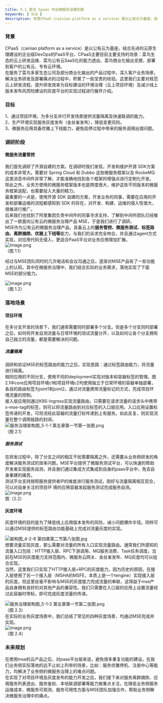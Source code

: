 ```yaml
---
title: 5.1 菜鸟 Cpaas 平台微服务治理实践
keywords: [ SCA ]
description: 背景CPaaS（cainiao platform as a service）是以公有云为基座，结合先进的云原生理建设的企业级DevOps的PaaS平台，CPaaS主要目前主要支持的场景：菜鸟生态的云上研发运维、菜鸟公有云SaaS化的能力透出、菜鸟商业化输出支撑，部署到客户的公有云、专有云环境。...
---
```

<a name="ru1Ta"></a>
### 背景
CPaaS（cainiao platform as a service）是以公有云为基座，结合先进的云原生理建设的企业级DevOps的PaaS平台，CPaaS主要目前主要支持的场景：菜鸟生态的云上研发运维、菜鸟公有云SaaS化的能力透出、菜鸟商业化输出支撑，部署到客户的公有云、专有云环境。<br />在服务了菜鸟多家生态公司及部分商业化输出的产品过程中，深入客户业务场景，解决业务研发及部署痛点的过程中，积累了一些宝贵的经验。这里我们主要对规范云上研发流程，提升研发效率为目标建设的环境治理（云上项目环境）及减少线上版本发布风而险建设的灰度平台的实现过程进行展开介绍。
<a name="VbcjI"></a>
### 目标
1、通过项目环境，为多分支并行开发场景提供流量隔离及快速联调的能力。<br />2、生产环境实现服务灰度发布（金丝雀发布），降低变更风险。<br />3、微服务应用具备优雅上下线能力，避免启停过程中带来的服务调用出错问题。
<a name="d2Rem"></a>
### 调研阶段
<a name="zA89H"></a>
#### 微服务流量管控
我们首先调研了开源自建的方案。在调研时我们发现，开发和维护开源 SDK方案的成本非常大。需要对 Spring Cloud 和 Dubbo 这些微服务框架以及 RockeMQ 这类消息中间件非常了解，才能准确地找到各个框架的增强点进行定制化开发。<br />除此之外，业务方使用的微服务框架版本也是跨度很大，维护这些不同版本的微服务框架适配，也需要投入大量的精力。<br />最重要的一点是，使用开源 SDK 自建的方案，开发业务的同事，需要在应用的开发和部署运维的流程都感知到 SDK 的存在，对开发、构建、运维的侵入性很大，很难进行推广。<br />后来我们也找到了阿里集团负责中间件的同事寻求支持，了解到中间件团队已经推出了一款面向公有云的微服务治理产品 MSE，于是我们进行了调研。<br />MSE作为公有云的微服务治理产品，具备云上的**服务管控、微服务测试、标签路由、离群摘除、优雅上下线等**能力，与我们的诉求完全吻合，并且通过agent方式实现，对应用代码无侵入，更适合PaaS平台对业务应用增加扩展。<br />![image.png](https://intranetproxy.alipay.com/skylark/lark/0/2022/png/242866/1645168333884-8af9ea40-05e2-4b19-ab0e-792df281514d.png#clientId=ud2f28ccc-c0f9-4&from=paste&height=221&id=u6d1f389d&originHeight=664&originWidth=1626&originalType=binary&ratio=1&rotation=0&showTitle=false&size=461123&status=done&style=none&taskId=ue569930b-f386-4369-9fa2-237ed3b6008&title=&width=542)<br />（图 1.1）

经过与MSE团队同时的几次电话和会议沟通之后，逐渐对MSE产品有了一些功能上的认知。其中在微服务治理中，我们结合实际的业务需求，落地实现了下面MSE的部分能力。

![image.png](https://intranetproxy.alipay.com/skylark/lark/0/2022/png/242866/1645168540767-1cab3952-f334-47e4-b8c8-46b4a96807a5.png#clientId=ud2f28ccc-c0f9-4&from=paste&height=367&id=u30249cb2&originHeight=1160&originWidth=1942&originalType=binary&ratio=1&rotation=0&showTitle=false&size=496154&status=done&style=none&taskId=ud7010a47-f54d-4b70-981f-b9006466d9a&title=&width=614)<br />（图 1.2）

<a name="d9E2e"></a>
### 落地场景
<a name="WpPmX"></a>
#### 项目环境
在多分支开发的场景下，我们通常需要同时部署多个分支。但是多个分支同时部署之后，如何将开发自测流量与日常环境的测试流量分开，以及如何让各个分支拥有自己独立的流量，都是需要解决的问题。
<a name="IGa9v"></a>
##### 流量隔离
调研和验证MSE的标签路由的能力之后，实现思路：通过标签路由能力，将流量进行隔离。<br />相同应用的不同分支，使用不同的deployment实现对版本和容器标签的管理。图2.1中core应用项目环境c1和项目环境c2均使用独立于日常环境的容器单独部署，各自的路由标签为joint1和joint2。通过对流量携带流量标记的方式，完成项目环境流量的控制。<br />接入层应用则通过K8S-Ingress实现流量路由，只需要在请求流量的请求头中携带 x-mse-tag的标签，则可以将流量路由到对应标签的入口层应用。入口应用设置标签传递的开发，可将流经此容器的流量打标传递到上有服务。如此反复，则实现流量在整个调用链路的封闭。<br />![服务治理架构图_5-1-1 第五章第一节第一张图.png](https://intranetproxy.alipay.com/skylark/lark/0/2022/png/54319/1648133618020-ff35a77c-2258-4939-8fc6-16b0f3684f3d.png#clientId=u474efb8a-d1a3-4&from=ui&id=ud99f6ce5&originHeight=1668&originWidth=2668&originalType=binary&ratio=1&rotation=0&showTitle=false&size=91497&status=done&style=none&taskId=uf563b367-6398-4c8c-bf68-078d4727129&title=)<br />（图 2.1）
<a name="Vhcv7"></a>
##### 服务测试
在研发过程中，除了分支之间的相互干扰需要隔离之外，还需要从业务侧研发的角度解决服务测试的效率问题。MSE平台提供了微服务测试平台，可以快速的帮助开发者实现服务自测，并且我们通过集成方式集成到自身的paas平台中，免去自身重建的痛苦。<br />测试平台支持按照服务提供者IP的维度进行服务测试，刚好与流量隔离相互契合，可以对自身关注的项目环	境的应用容器发起服务测试完成服务自测。<br />![image.png](https://intranetproxy.alipay.com/skylark/lark/0/2022/png/242866/1645169788318-98e86abc-a82e-46fc-a929-41d4052aa2d8.png#clientId=ud2f28ccc-c0f9-4&from=paste&height=278&id=ud1c5d86d&originHeight=1120&originWidth=2568&originalType=binary&ratio=1&rotation=0&showTitle=false&size=213792&status=done&style=none&taskId=u83f04e3f-447e-4ab0-97dc-2e987f0b45b&title=&width=637)<br />图（2.2）
<a name="C0il0"></a>
#### 灰度环境
灰度环境的目的是为了降低线上应用版本发布的风险，减小问题爆炸半径。同样可以通过MSE提供的标签路由功能基础上完成对流量灰度的实现。

![架构图_4-2-8 第四章第二节第八张图.jpg](https://intranetproxy.alipay.com/skylark/lark/0/2022/jpeg/54319/1648133664580-4621a5e5-fc43-428b-a141-644a8d35e594.jpeg#clientId=u474efb8a-d1a3-4&from=ui&id=u5f6c7bbb&originHeight=1624&originWidth=3308&originalType=binary&ratio=1&rotation=0&showTitle=false&size=277040&status=done&style=none&taskId=u078786de-8c85-4ac0-848f-30f6aa8d3f5&title=)<br />想要流量实现灰度，那么需要对流量的所有入口实现流量路由。通常我们所感知的流量入口包括：HTTP接入层、RPC下游调用、MQ服务消费、Task任务调度。当前在MSE的灰度能力支持范围内，微服务云网关、金丝雀发布、MQ灰度均可以组合实现。<br />当然，这里我们只实现了HTTP接入层+RPC的灰度能力，因为历史的原因，在接入层使用了另一个接入层（MSHA的MSFE，本质上是一个tengine）实现接入层的灰度。但这里丝毫不影响与MSE的灰度能力完成流量的串联，这得益于mse产品自身拥有良好的对其他产品的兼容性。我们只需要在入口层的应用上设置流量经过此容器时带标，即可完成灰度流量的传递。

![服务治理架构图_5-1-2 第五章第一节第二张图.png](https://intranetproxy.alipay.com/skylark/lark/0/2022/png/54319/1648133639048-8e2216f1-5b7a-4d07-b472-e6befef1b1ae.png#clientId=u474efb8a-d1a3-4&from=ui&id=ue12d401f&originHeight=1668&originWidth=2668&originalType=binary&ratio=1&rotation=0&showTitle=false&size=71024&status=done&style=none&taskId=u23b8cc7f-73c1-4e7e-88de-7ec64728dbc&title=)<br />（图 2.3）<br />在实际的业务灰度场景中，我们总结了常见的四种灰度场景，均通过MSE完成并实现。<br />![image.png](https://intranetproxy.alipay.com/skylark/lark/0/2022/png/242866/1645170680875-248462b0-e794-44a9-833b-0d757063e7ca.png#clientId=ud2f28ccc-c0f9-4&from=paste&height=852&id=u8b9cf684&originHeight=1704&originWidth=3548&originalType=binary&ratio=1&rotation=0&showTitle=false&size=658962&status=done&style=none&taskId=u1229102e-568c-457c-921e-ae5d94db066&title=&width=1774)<br />（图 2.4）

<a name="ytBqV"></a>
### 未来规划
在使用mse的云产品之后，对paas平台层来说，避免很多重复功能的建设。在我们业务侧实际落地的远不止如上列举的场景，比如：服务优雅停机、注册中心等能力，均解决了业务侧的微服务治理上的难点问题。<br />在实现了对项目环境及灰度发布的能力开发之后，我们接下来对服务离群摘除、应用服务列表透出、服务鉴权、本地联调部署等能力做重点关注，在降低业务侧服务运维成本、微服务可观测、服务可用性方面与MSE团队加强合作，帮助业务侧解决微服务治理中的痛点。




